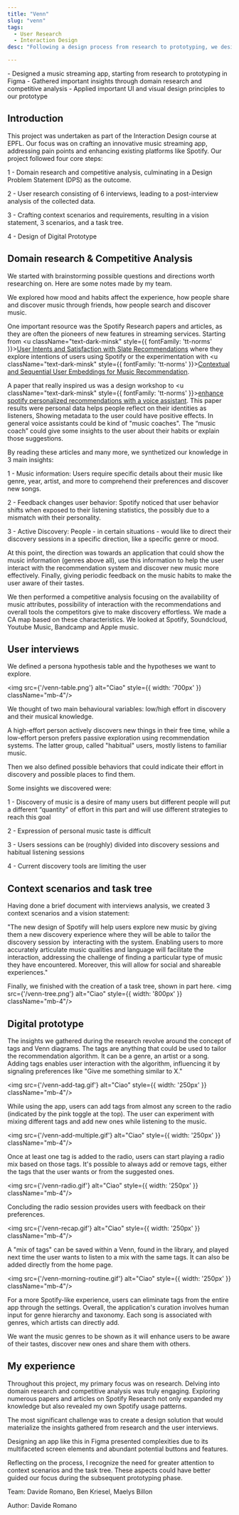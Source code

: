 ```yaml
---
title: "Venn"
slug: "venn"
tags:
  - User Research
  - Interaction Design
desc: "Following a design process from research to prototyping, we designed Venn, a music streaming app. Venn lets users discover their preferences with highlighted music tags. This new musical awareness encourages a personalized discovery, as users dynamically engage with the improved recommendation algorithm."

---
```



<Summary>
- Designed a music streaming app, starting from research to prototyping in Figma
- Gathered important insights through domain research and competitive analysis
- Applied important UI and visual design principles to our prototype
</Summary>

## Introduction
This project was undertaken as part of the Interaction Design course at EPFL. Our focus was on crafting an innovative music streaming app, addressing pain points and enhancing existing platforms like Spotify. Our project followed four core steps:

1 - Domain research and competitive analysis, culminating in a Design Problem Statement (DPS) as the outcome.

2 - User research consisting of 6 interviews, leading to a post-interview analysis of the collected data.

3 - Crafting context scenarios and requirements, resulting in a vision statement, 3 scenarios, and a task tree.

4 - Design of Digital Prototype

## Domain research & Competitive Analysis

We started with brainstorming possible questions and directions worth researching on. Here are some notes made by my team.

We explored how mood and habits affect the experience, how people share and discover music through friends, how people search and discover music.

One important resource was the Spotify Research papers and articles, as they are often the pioneers of new features in streaming services. 
Starting from <u className="text-dark-minsk"  style={{ fontFamily: 'tt-norms' }}><a href="https://research.atspotify.com/2021/07/user-intents-and-satisfaction-with-slate-recommendations/">User Intents and Satisfaction with Slate Recommendations</a></u>
where they explore intentions of users using Spotify or the experimentation with <u className="text-dark-minsk"  style={{ fontFamily: 'tt-norms' }}><a href="https://research.atspotify.com/2021/04/contextual-and-sequential-user-embeddings-for-music-recommendation/">Contextual and Sequential User Embeddings for Music Recommendation</a></u>.

A paper that really inspired us was a design workshop to <u className="text-dark-minsk"  style={{ fontFamily: 'tt-norms' }}><a href="https://research.atspotify.com/2020/05/giving-voice-to-silent-data-designing-with-personal-music-listening-history/">enhance spotify personalized recommendations with  a voice assistant</a></u>. 
This paper results were personal data helps people reflect on their identities as listeners, Showing metadata to the user could have positive effects. In general voice assistants could be kind of "music coaches". The “music coach” could give some insights to the user about their habits or explain those suggestions.

By reading these articles and many more, we synthetized our knowledge in 3 main insights: 

1 - Music information: Users require specific details about their music like genre, year, artist, and more to comprehend their preferences and discover new songs.

2 - Feedback changes user behavior: Spotify noticed that user behavior shifts when exposed to their listening statistics, the possibly due to a mismatch with their personality.

3 - Active Discovery: People - in certain situations - would like to direct their discovery sessions in a specific direction, like a specific genre or mood.

At this point, the direction was towards an application that could show the music information (genres above all), use this information to help the user interact with the recommendation system and discover new music more effectively. Finally, giving periodic feedback on the music habits to make the user aware of their tastes.

We then performed a competitive analysis focusing on the availability of music attributes, possibility of interaction with the recommendations and overall tools the competitors give to make discovery effortless. We made a CA map based on these characteristics. We looked at Spotify, Soundcloud, Youtube Music, Bandcamp and Apple music.

## User interviews
We defined a persona hypothesis table and the hypotheses we want to explore.

<img src={'/venn-table.png'} alt="Ciao"  style={{ width: '700px' }} className="mb-4"/>

We thought of two main behavioural variables: low/high effort in discovery and their musical knowledge.

A high-effort person actively discovers new things in their free time, while a low-effort person prefers passive exploration using recommendation systems. The latter group, called "habitual" users, mostly listens to familiar music.

Then we also defined possible behaviors that could indicate their effort in discovery and possible places to find them.

Some insights we discovered were:



1 - Discovery of music is a desire of many users but different people will put a different “quantity” of effort in this part and will use different strategies to reach this goal

2 - Expression of personal music taste is difficult

3 - Users sessions can be (roughly) divided into discovery sessions and habitual listening sessions

4 - Current discovery tools are limiting the user

## Context scenarios and task tree

Having done a brief document with interviews analysis, we created 3 context scenarios and a vision statement:

"The new design of Spotify will help users explore new music by giving them a new discovery experience where they will be able to tailor the discovery session by  interacting with the system. Enabling users to more accurately articulate music qualities and language will facilitate the interaction, addressing the challenge of finding a particular type of music they have encountered. Moreover, this will allow for social and shareable experiences."

Finally, we finished with the creation of a task tree, shown in part here.
<img src={'/venn-tree.png'} alt="Ciao"  style={{ width: '800px' }} className="mb-4"/>

## Digital prototype

The insights we gathered during the research revolve around the concept of tags and Venn diagrams.
The tags are anything that could be used to tailor the recommendation algorithm. It can be a genre, an artist or a song. 
Adding tags enables user interaction with the algorithm, influencing it by signaling preferences like "Give me something similar to X."

<img src={'/venn-add-tag.gif'} alt="Ciao"  style={{ width: '250px' }} className="mb-4"/>

While using the app, users can add tags from almost any screen to the radio (indicated by the pink toggle at the top).
The user can experiment with mixing different tags and add new ones while listening to the music.

<img src={'/venn-add-multiple.gif'} alt="Ciao"  style={{ width: '250px' }} className="mb-4"/>

Once at least one tag is added to the radio, users can start playing a radio mix based on those tags. 
It's possible to always add or remove tags, either the tags that the user wants or from the suggested ones. 

<img src={'/venn-radio.gif'} alt="Ciao"  style={{ width: '250px' }} className="mb-4"/>

Concluding the radio session provides users with feedback on their preferences. 

<img src={'/venn-recap.gif'} alt="Ciao"  style={{ width: '250px' }} className="mb-4"/>

A "mix of tags" can be saved within a Venn, found in the library, and played next time the user wants to listen to a mix with the same tags. It can also be added directly from the home page.

<img src={'/venn-morning-routine.gif'} alt="Ciao"  style={{ width: '250px' }} className="mb-4"/>

For a more Spotify-like experience, users can eliminate tags from the entire app through the settings.
Overall, the application's curation involves human input for genre hierarchy and taxonomy. Each song is associated with genres, which artists can directly add. 

We want the music genres to be shown as it will enhance users to be aware of their tastes, discover new ones and share them with others.

## My experience

Throughout this project, my primary focus was on research. Delving into domain research and competitive analysis was truly engaging. Exploring numerous papers and articles on Spotify Research not only expanded my knowledge but also revealed my own Spotify usage patterns.

The most significant challenge was to create a design solution that would materialize the insights gathered from research and the user interviews.

Designing an app like this in Figma presented complexities due to its multifaceted screen elements and abundant potential buttons and features.

Reflecting on the process, I recognize the need for greater attention to context scenarios and the task tree. These aspects could have better guided our focus during the subsequent prototyping phase.


<p className="text-dark-minsk justify-center pt-4"  style={{ fontFamily: 'tt-norms' }}>Team: Davide Romano, Ben Kriesel, Maelys Billon</p>

<p className="text-dark-minsk justify-center "  style={{ fontFamily: 'tt-norms' }}>Author: Davide Romano</p>
